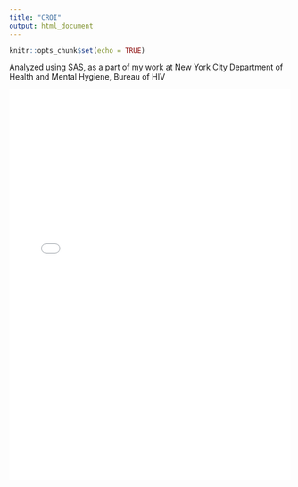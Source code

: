 ```yaml
---
title: "CROI"
output: html_document
---
```


```r
knitr::opts_chunk$set(echo = TRUE)
```

Analyzed using SAS, as a part of my work at New York City Department of Health and Mental Hygiene, Bureau of HIV

![](CROI 2020 Poster 2 10 20.pdf){width=100% height=700}